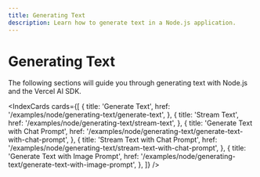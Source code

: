```yaml
---
title: Generating Text
description: Learn how to generate text in a Node.js application.
---
```


# Generating Text

The following sections will guide you through generating text with Node.js and the Vercel AI SDK.

<IndexCards
  cards={[
    {
      title: 'Generate Text',
      href: '/examples/node/generating-text/generate-text',
    },
    {
      title: 'Stream Text',
      href: '/examples/node/generating-text/stream-text',
    },
    {
      title: 'Generate Text with Chat Prompt',
      href: '/examples/node/generating-text/generate-text-with-chat-prompt',
    },
    {
      title: 'Stream Text with Chat Prompt',
      href: '/examples/node/generating-text/stream-text-with-chat-prompt',
    },
    {
      title: 'Generate Text with Image Prompt',
      href: '/examples/node/generating-text/generate-text-with-image-prompt',
    },
  ]}
/>
